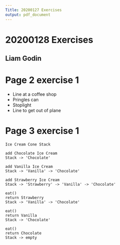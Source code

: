 ```yaml
---
Title: 20200127 Exercises
output: pdf_document
---
```

# 20200128 Exercises

## Liam Godin

# Page 2 exercise 1

* Line at a coffee shop
* Pringles can
* Stoplight
* Line to get out of plane

# Page 3 exercise 1

	Ice Cream Cone Stack

	add Chocolate Ice Cream
	Stack -> 'Chocolate'

	add Vanilla Ice Cream
	Stack -> 'Vanilla' -> 'Chocolate'

	add Strawberry Ice Cream
	Stack -> 'Strawberry' -> 'Vanilla' -> 'Chocolate'

	eat()
	return Strawberry
	Stack -> 'Vanilla' -> 'Chocolate'

	eat()
	return Vanilla
	Stack -> 'Chocolate'

	eat()
	return Chocolate
	Stack -> empty
